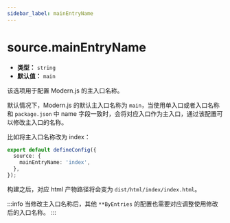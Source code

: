 ```yaml
---
sidebar_label: mainEntryName
---
```


# source.mainEntryName

- **类型：** `string`
- **默认值：** `main`

该选项用于配置 Modern.js 的主入口名称。

默认情况下，Modern.js 的默认主入口名称为 `main`，当使用单入口或者入口名称和 `package.json` 中 name 字段一致时，会将对应入口作为主入口，通过该配置可以修改主入口的名称。

比如将主入口名称改为 index：

```ts title="modern.config.ts"
export default defineConfig({
  source: {
    mainEntryName: 'index',
  },
});
```

构建之后，对应 html 产物路径将会变为 `dist/html/index/index.html`。

:::info
当修改主入口名称后，其他 `**ByEntries` 的配置也需要对应调整使用修改后的入口名称。
:::
